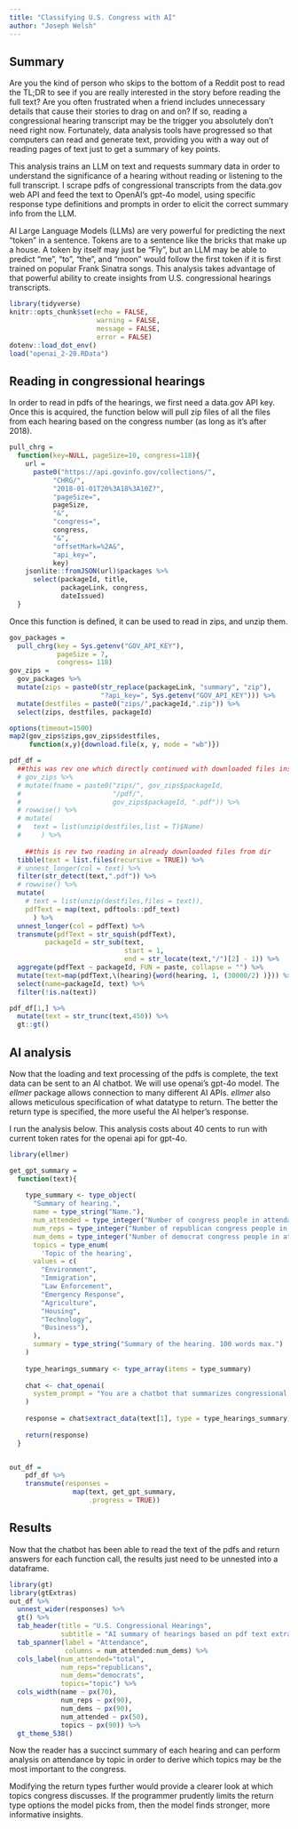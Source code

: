 ```yaml
---
title: "Classifying U.S. Congress with AI"
author: "Joseph Welsh"
---
```

## Summary

Are you the kind of person who skips to the bottom of a Reddit post to read the TL;DR to see if you are really interested in the story before reading the full text? Are you often frustrated when a friend includes unnecessary details that cause their stories to drag on and on? If so, reading a congressional hearing transcript may be the trigger you absolutely don't need right now. Fortunately, data analysis tools have progressed so that computers can read and generate text, providing you with a way out of reading pages of text just to get a summary of key points.

This analysis trains an LLM on text and requests summary data in order to understand the significance of a hearing without reading or listening to the full transcript. I scrape pdfs of congressional transcripts from the data.gov web API and feed the text to OpenAI's gpt-4o model, using specific response type definitions and prompts in order to elicit the correct summary info from the LLM. 

AI Large Language Models (LLMs) are very powerful for predicting the next "token" in a sentence. Tokens are to a sentence like the bricks that make up a house. A token by itself may just be "Fly ", but an LLM may be able to predict "me ", "to ", "the ", and "moon " would follow the first token if it is first trained on popular Frank Sinatra songs. This analysis takes advantage of that powerful ability to create insights from U.S. congressional hearings transcripts.
```r

library(tidyverse)
knitr::opts_chunk$set(echo = FALSE,
                      warning = FALSE,
                      message = FALSE,
                      error = FALSE)
dotenv::load_dot_env()
load("openai_2-20.RData")

```

## Reading in congressional hearings

In order to read in pdfs of the hearings, we first need a data.gov API key. Once this is acquired, the function below will pull zip files of all the files from each hearing based on the congress number (as long as it's after 2018).

```r

pull_chrg = 
  function(key=NULL, pageSize=10, congress=118){
    url =
      paste0("https://api.govinfo.gov/collections/",
           "CHRG/",
           "2018-01-01T20%3A18%3A10Z?",
           "pageSize=",
           pageSize,
           "&",
           "congress=",
           congress,
           "&",
           "offsetMark=%2A&",
           "api_key=",
           key)
    jsonlite::fromJSON(url)$packages %>% 
      select(packageId, title, 
             packageLink, congress, 
             dateIssued)
  }

```

Once this function is defined, it can be used to read in zips, and unzip them.

```r

gov_packages =
  pull_chrg(key = Sys.getenv("GOV_API_KEY"),
            pageSize = 7,
            congress= 118)
gov_zips = 
  gov_packages %>% 
  mutate(zips = paste0(str_replace(packageLink, "summary", "zip"),
                       "?api_key=", Sys.getenv("GOV_API_KEY"))) %>% 
  mutate(destfiles = paste0("zips/",packageId,".zip")) %>% 
  select(zips, destfiles, packageId)

options(timeout=1500)
map2(gov_zips$zips,gov_zips$destfiles,
     function(x,y){download.file(x, y, mode = "wb")})

```

```r

pdf_df = 
  ##this was rev one which directly continued with downloaded files instead of reading in from dir.
  # gov_zips %>%
  # mutate(fname = paste0("zips/", gov_zips$packageId,
  #                       "/pdf/", 
  #                       gov_zips$packageId, ".pdf")) %>% 
  # rowwise() %>% 
  # mutate(
  #   text = list(unzip(destfiles,list = T)$Name)
  #     ) %>% 
  
    ##this is rev two reading in already downloaded files from dir
  tibble(text = list.files(recursive = TRUE)) %>% 
  # unnest_longer(col = text) %>% 
  filter(str_detect(text,".pdf")) %>% 
  # rowwise() %>% 
  mutate(
    # text = list(unzip(destfiles,files = text)),
    pdfText = map(text, pdftools::pdf_text)
      ) %>% 
  unnest_longer(col = pdfText) %>% 
  transmute(pdfText = str_squish(pdfText),
         packageId = str_sub(text, 
                             start = 1,
                             end = str_locate(text,"/")[2] - 1)) %>% 
  aggregate(pdfText ~ packageId, FUN = paste, collapse = "") %>% 
  mutate(text=map(pdfText,\(hearing){word(hearing, 1, (30000/2) )})) %>% #max tokens divided by average tokens per word in English (1.5) plus .5 since congress likes the big words
  select(name=packageId, text) %>% 
  filter(!is.na(text))

```


```r

pdf_df[1,] %>% 
  mutate(text = str_trunc(text,450)) %>% 
  gt::gt()

```

## AI analysis

Now that the loading and text processing of the pdfs is complete, the text data can be sent to an AI chatbot. We will use openai's gpt-4o model. The *ellmer* package allows connection to many different AI APIs. *ellmer* also allows meticulous specification of what datatype to return. The better the return type is specified, the more useful the AI helper's response.

I run the analysis below. This analysis costs about 40 cents to run with current token rates for the openai api for gpt-4o.

```r
library(ellmer)

get_gpt_summary = 
  function(text){
    
    type_summary <- type_object(
      "Summary of hearing.",
      name = type_string("Name."),
      num_attended = type_integer("Number of congress people in attendance."),
      num_reps = type_integer("Number of republican congress people in attendance."),
      num_dems = type_integer("Number of democrat congress people in attendance."),
      topics = type_enum(
        'Topic of the hearing',
      values = c(
        "Environment",
        "Immigration",
        "Law Enforcement",
        "Emergency Response",
        "Agriculture",
        "Housing",
        "Technology",
        "Business"),
      ),
      summary = type_string("Summary of the hearing. 100 words max.")
    )
    
    type_hearings_summary <- type_array(items = type_summary)
    
    chat <- chat_openai(
      system_prompt = "You are a chatbot that summarizes congressional hearings."
    )
    
    response = chat$extract_data(text[1], type = type_hearings_summary)
    
    return(response)
  }


out_df = 
    pdf_df %>% 
    transmute(responses = 
                map(text, get_gpt_summary,
                    .progress = TRUE))
```


## Results

Now that the chatbot has been able to read the text of the pdfs and return answers for each function call, the results just need to be unnested into a dataframe.

```r

library(gt)
library(gtExtras)
out_df %>% 
  unnest_wider(responses) %>% 
  gt() %>% 
  tab_header(title = "U.S. Congressional Hearings",
             subtitle = "AI summary of hearings based on pdf text extracted from the U.S. Government API") %>% 
  tab_spanner(label = "Attendance",
              columns = num_attended:num_dems) %>% 
  cols_label(num_attended="total",
             num_reps="republicans",
             num_dems="democrats",
             topics="topic") %>% 
  cols_width(name ~ px(70),
             num_reps ~ px(90),
             num_dems ~ px(90),
             num_attended ~ px(50),
             topics ~ px(90)) %>% 
  gt_theme_538()

```

Now the reader has a succinct summary of each hearing and can perform analysis on attendance by topic in order to derive which topics may be the most important to the congress.

Modifying the return types further would provide a clearer look at which topics congress discusses. If the programmer prudently limits the return type options the model picks from, then the model finds stronger, more informative insights. 